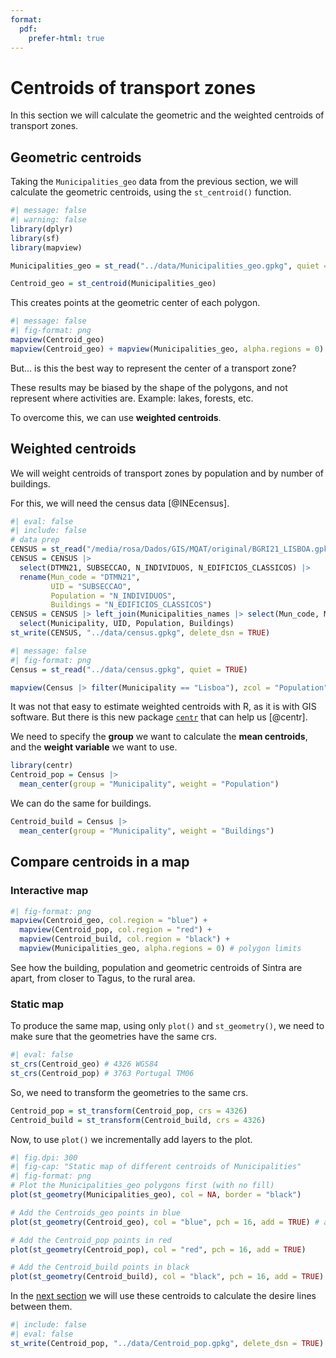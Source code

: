 ```yaml
---
format:
  pdf:
    prefer-html: true
---
```


# Centroids of transport zones

In this section we will calculate the geometric and the weighted centroids of transport zones.

## Geometric centroids

Taking the `Municipalities_geo` data from the previous section, we will calculate the geometric centroids, using the `st_centroid()` function.

```r
#| message: false
#| warning: false
library(dplyr)
library(sf)
library(mapview)

Municipalities_geo = st_read("../data/Municipalities_geo.gpkg", quiet = TRUE)

Centroid_geo = st_centroid(Municipalities_geo)
```

This creates points at the geometric center of each polygon.

```r
#| message: false
#| fig-format: png
mapview(Centroid_geo)
mapview(Centroid_geo) + mapview(Municipalities_geo, alpha.regions = 0) # both maps, with full transparency in polygons
```

But...
is this the best way to represent the center of a transport zone?

These results may be biased by the shape of the polygons, and not represent where activities are.
Example: lakes, forests, etc.

To overcome this, we can use **weighted centroids**.

## Weighted centroids

We will weight centroids of transport zones by population and by number of buildings.

For this, we will need the census data [@INEcensus].

```r
#| eval: false
#| include: false
# data prep
CENSUS = st_read("/media/rosa/Dados/GIS/MQAT/original/BGRI21_LISBOA.gpkg")
CENSUS = CENSUS |> 
  select(DTMN21, SUBSECCAO, N_INDIVIDUOS, N_EDIFICIOS_CLASSICOS) |>
  rename(Mun_code = "DTMN21",
         UID = "SUBSECCAO",
         Population = "N_INDIVIDUOS",
         Buildings = "N_EDIFICIOS_CLASSICOS")
CENSUS = CENSUS |> left_join(Municipalities_names |> select(Mun_code, Municipality) |> distinct()) |> 
  select(Municipality, UID, Population, Buildings)
st_write(CENSUS, "../data/census.gpkg", delete_dsn = TRUE)
```

```r
#| message: false
#| fig-format: png
Census = st_read("../data/census.gpkg", quiet = TRUE)

mapview(Census |> filter(Municipality == "Lisboa"), zcol = "Population")
```

It was not that easy to estimate weighted centroids with R, as it is with GIS software.
But there is this new package [`centr`](https://ryanzomorrodi.github.io/centr) that can help us [@centr].

We need to specify the **group** we want to calculate the **mean centroids**, and the **weight variable** we want to use.

```r
library(centr)
Centroid_pop = Census |> 
  mean_center(group = "Municipality", weight = "Population")
```

We can do the same for buildings.

```r
Centroid_build = Census |> 
  mean_center(group = "Municipality", weight = "Buildings")
```

## Compare centroids in a map

### Interactive map

```r
#| fig-format: png
mapview(Centroid_geo, col.region = "blue") +
  mapview(Centroid_pop, col.region = "red") +
  mapview(Centroid_build, col.region = "black") +
  mapview(Municipalities_geo, alpha.regions = 0) # polygon limits
```

See how the building, population and geometric centroids of Sintra are apart, from closer to Tagus, to the rural area.

### Static map

To produce the same map, using only `plot()` and `st_geometry()`, we need to make sure that the geometries have the same crs.

```r
#| eval: false
st_crs(Centroid_geo) # 4326 WGS84
st_crs(Centroid_pop) # 3763 Portugal TM06
```

So, we need to transform the geometries to the same crs.

```r
Centroid_pop = st_transform(Centroid_pop, crs = 4326)
Centroid_build = st_transform(Centroid_build, crs = 4326)
```

Now, to use `plot()` we incrementally add layers to the plot.

```r
#| fig.dpi: 300
#| fig-cap: "Static map of different centroids of Municipalities"
#| fig-format: png
# Plot the Municipalities_geo polygons first (with no fill)
plot(st_geometry(Municipalities_geo), col = NA, border = "black")

# Add the Centroids_geo points in blue
plot(st_geometry(Centroid_geo), col = "blue", pch = 16, add = TRUE) # add!

# Add the Centroid_pop points in red
plot(st_geometry(Centroid_pop), col = "red", pch = 16, add = TRUE)

# Add the Centroid_build points in black
plot(st_geometry(Centroid_build), col = "black", pch = 16, add = TRUE)
```

In the [next section](desire-lines.qmd) we will use these centroids to calculate the desire lines between them.

```r
#| include: false
#| eval: false
st_write(Centroid_pop, "../data/Centroid_pop.gpkg", delete_dsn = TRUE)
```

